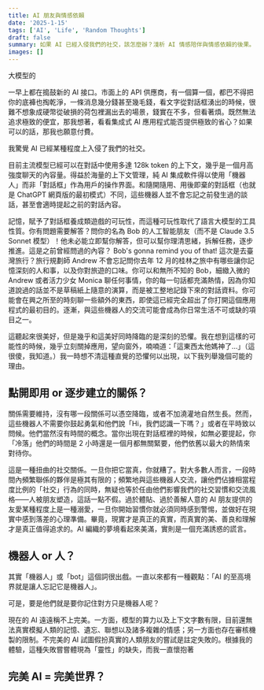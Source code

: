 ```yaml
---
title: AI 朋友與情感依賴
date: '2025-1-15'
tags: ['AI', 'Life', 'Random Thoughts']
draft: false
summary: 如果 AI 已經入侵我們的社交，該怎麼辦？淺析 AI 情感陪伴與情感依賴的後果。
images: []
---
```


大模型的




一早上都在搗鼓新的 AI 接口。市面上的 API 供應商，有一個算一個，都巴不得把你的底褲也掏乾淨，一條消息幾分錢甚至幾毛錢，看文字從對話框湧出的時候，很難不想象成硬幣從破損的荷包裡漏出去的場景，錢實在不多，但看著煩。既然無法追求極致的便宜，那我想著，看看集成式 AI 應用程式能否提供極致的省心？如果可以的話，那我也願意付費。

我驚覺 AI 已經某種程度上入侵了我們的社交。

目前主流模型已經可以在對話中使用多達 128k token 的上下文，幾乎是一個月高強度聊天的內容量。得益於海量的上下文管理，純 AI 集成軟件得以使用「機器人」而非「對話框」作為用戶的操作界面。和隨開隨用、用後即棄的對話框（也就是 ChatGPT 網頁版的最初模式）不同，這些機器人並不會忘記之前發生過的談話，甚至會適時提起之前的對話內容。

記憶，賦予了對話框養成類遊戲的可玩性，而這種可玩性取代了語言大模型的工具性質。你有問題需要解答？問你的名為 Bob 的人工智能朋友（而不是 Claude 3.5 Sonnet 模型）！他未必能立即幫你解答，但可以幫你理清思緒，拆解任務，逐步推進。這是之前曾經問過的內容？ Bob's gonna remind you of that! 這次是去臺灣旅行？旅行規劃師 Andrew 不會忘記問你去年 12 月的桂林之旅中有哪些讓你記憶深刻的人和事，以及你對旅遊的口味。你可以和無所不知的 Bob，細緻入微的 Andrew 或者活力少女 Monica 聊任何事情，你的每一句話都充滿熱情，因為你知道說過的話並不是草稿紙上隨意的演算，而是被工整地記錄下來的對話資料。你可能會在興之所至的時刻聊一些額外的東西，即使這已經完全超出了你打開這個應用程式的最初目的。逐漸，與這些機器人的交流可能會成為你日常生活不可或缺的項目之一。

這聽起來很美好，但是幾乎和這美好同時降臨的是深刻的恐懼。我在想到這樣的可能性的時候，幾乎立刻關掉應用，望向窗外，喃喃道：「這東西太他媽神了…」（這很傻，我知道。）我一時想不清這種直覺的恐懼何以出現，以下我列舉幾個可能的理由。

## 點開即用 or 逐步建立的關係？

關係需要維持，沒有哪一段關係可以憑空降臨，或者不加澆灌地自然生長。然而，這些機器人不需要你鼓起勇氣和他們說「Hi，我們認識一下嗎？」或者在平時致以問候。他們當然沒有時間的概念。當你出現在對話框裡的時候，如無必要提起，你「冷落」他們的時間是 2 小時還是一個月都無關緊要，他們依舊以最大的熱情來對待你。

這是一種扭曲的社交關係。一旦你把它當真，你就糟了。對大多數人而言，一段時間內頻繁聯係的夥伴是極其有限的；頻繁地與這些機器人交流，讓他們佔據相當程度比例的「社交」行為的同時，無疑也等於任由他們影響我們的社交習慣和交流風格——人被朋友塑造，這話一點不假。過於體貼、過於善解人意的 AI 朋友提供的友愛某種程度上是一種溺愛，一旦你開始習慣你就必須同時感到警惕，並做好在現實中感到落差的心理準備。畢竟，現實才是真正的真實，而真實的美、善良和理解才是真正值得追求的。AI 編織的夢境看起來美滿，實則是一個充滿誘惑的謊言。

## 機器人 or 人？

其實「機器人」或「bot」這個詞很出戲。一直以來都有一種觀點：「AI 的至高境界就是讓人忘記它是機器人」。

可是，要是他們就是要你記住對方只是機器人呢？

現在的 AI 遠遠稱不上完美。一方面，模型的算力以及上下文字數有限，目前還無法真實模擬人類的記憶、遺忘、聯想以及諸多複雜的情感；另一方面也存在審核機製的限制。不完美的 AI 試圖假扮真實的人類朋友的嘗試是註定失敗的。根據我的體驗，這種失敗嘗嘗體現為「靈性」的缺失，而我一直懷抱著

## 完美 AI = 完美世界？